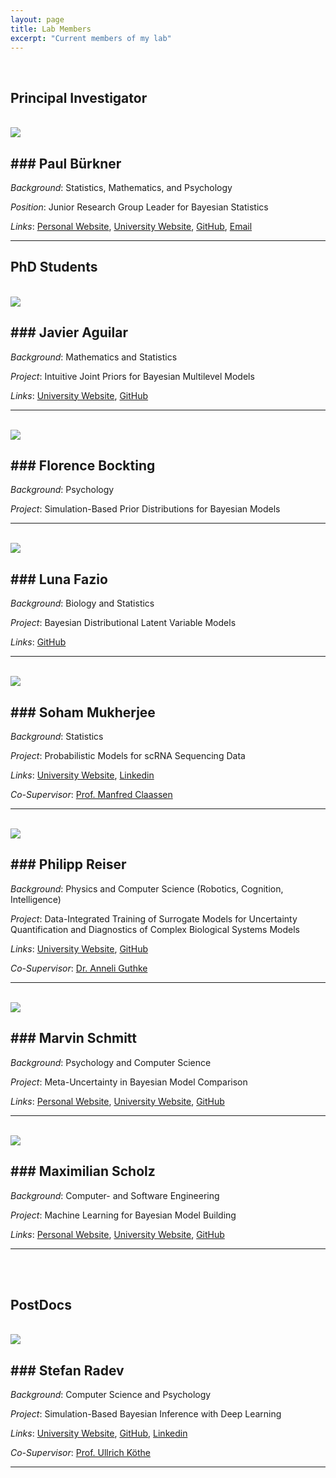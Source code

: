 ```yaml
---
layout: page
title: Lab Members
excerpt: "Current members of my lab"
---
```


<br /> 

## Principal Investigator

<!-- Paul Bürkner -->

::: {.grid}
::: {.g-col-12 .g-col-md-3}
<br /> 
![](../images/paul-buerkner-round.png){fig-alt="A portrait of Paul Bürkner."}
:::
::: {.g-col-12 .g-col-md-9}
### Paul Bürkner
---

*Background*: Statistics, Mathematics, and Psychology

*Position*: Junior Research Group Leader for Bayesian Statistics

*Links*:
[Personal Website](https://paul-buerkner.github.io/),
[University Website](https://www.simtech.uni-stuttgart.de/exc/people/Buerkner/), 
[GitHub](https://github.com/paul-buerkner),
[Email](mailto:paul.buerkner@gmail.com)
:::
:::

---


## PhD Students

<!-- Javier Aguilar -->

::: {.grid}
::: {.g-col-12 .g-col-md-3}
<br /> 
![](../images/missing-profile-picture-round.png){fig-alt="A portrait of Javier Aguilar."}
:::
::: {.g-col-12 .g-col-md-9}
### Javier Aguilar
---

*Background*: Mathematics and Statistics

*Project*: Intuitive Joint Priors for Bayesian Multilevel Models

*Links*: 
[University Website](https://www.simtech.uni-stuttgart.de/exc/people/Aguilar/), 
[GitHub](https://github.com/jear2412)
:::
:::

---

<!-- Florence Bockting -->

::: {.grid}
::: {.g-col-12 .g-col-md-3}
<br /> 
![](../images/missing-profile-picture-round.png){fig-alt="A portrait of Florence Bockting."}
:::
::: {.g-col-12 .g-col-md-9}
### Florence Bockting
---

*Background*: Psychology

*Project*: Simulation-Based Prior Distributions for Bayesian Models
:::
:::

---

<!-- Luna Fazio -->

::: {.grid}
::: {.g-col-12 .g-col-md-3}
<br /> 
![](../images/missing-profile-picture-round.png){fig-alt="A portrait of Luna Fazio."}
:::
::: {.g-col-12 .g-col-md-9}
### Luna Fazio
---

*Background*: Biology and Statistics

*Project*: Bayesian Distributional Latent Variable Models

*Links*: [GitHub](https://github.com/bmfazio)
:::
:::

---

<!-- Soham Mukherjee -->

::: {.grid}
::: {.g-col-12 .g-col-md-3}
<br /> 
![](../images/soham-mukherjee-round.png){fig-alt="A portrait of Soham Mukherjee."}
:::
::: {.g-col-12 .g-col-md-9}
### Soham Mukherjee
---

*Background*: Statistics

*Project*: Probabilistic Models for scRNA Sequencing Data

*Links*: 
[University Website](https://claassenlab.github.io/people/soham-mukherjee/),
[Linkedin](https://www.linkedin.com/in/soham-mukherjee-33a397146)

*Co-Supervisor*: [Prof. Manfred Claassen](https://claassenlab.github.io/people/manfred-claassen/)
:::
:::

---

<!-- Philipp Reiser -->

::: {.grid}
::: {.g-col-12 .g-col-md-3}
<br /> 
![](../images/philipp-reiser-round.png){fig-alt="A portrait of Philipp Reiser."}
:::
::: {.g-col-12 .g-col-md-9}
### Philipp Reiser
---

*Background*: Physics and Computer Science (Robotics, Cognition, Intelligence)

*Project*: Data-Integrated Training of Surrogate Models for Uncertainty Quantification and Diagnostics of Complex Biological Systems Models

*Links*: 
[University Website](https://www.simtech.uni-stuttgart.de/exc/people/Reiser-00005/),
[GitHub](https://github.com/philippreiser)

*Co-Supervisor*: [Dr. Anneli Guthke](https://www.simtech.uni-stuttgart.de/exc/people/Guthke/)
:::
:::

---


<!-- Marvin Schmitt -->

::: {.grid}
::: {.g-col-12 .g-col-md-3}
<br /> 
![](../images/marvin-schmitt-round.png){fig-alt="A portrait of Marvin Schmitt."}
:::
::: {.g-col-12 .g-col-md-9}
### Marvin Schmitt
---

*Background*: Psychology and Computer Science

*Project*: Meta-Uncertainty in Bayesian Model Comparison

*Links*: 
[Personal Website](https://www.marvinschmitt.com/), 
[University Website](https://www.simtech.uni-stuttgart.de/exc/people/Schmitt-00009/), 
[GitHub](https://github.com/marvinschmitt)
:::
:::

---

<!-- Maximilian Scholz -->

::: {.grid}
::: {.g-col-12 .g-col-md-3}
<br /> 
![](../images/maximilian-scholz-round.png){fig-alt="A portrait of Maximilian Scholz."}
:::
::: {.g-col-12 .g-col-md-9}
### Maximilian Scholz
---

*Background*: Computer- and Software Engineering

*Project*: Machine Learning for Bayesian Model Building

*Links*: 
[Personal Website](https://www.scholzmx.com/), 
[University Website](https://www.simtech.uni-stuttgart.de/exc/people/Scholz-00007/), 
[GitHub](https://github.com/sims1253)
:::
:::

---


<br /> 
<br /> 

## PostDocs

<!-- Stefan Radev -->

::: {.grid}
::: {.g-col-12 .g-col-md-3}
<br /> 
![](../images/missing-profile-picture-round.png){fig-alt="A portrait of Stefan Radev."}
:::
::: {.g-col-12 .g-col-md-9}
### Stefan Radev
---

*Background*: Computer Science and Psychology

*Project*: Simulation-Based Bayesian Inference with Deep Learning

*Links*: 
[University Website](https://www.uni-mannheim.de/smip/team/phd-candidates/cohort-2018/dr-stefan-radev/), 
[GitHub](https://github.com/stefanradev93),
[Linkedin](https://de.linkedin.com/in/stefan-radev-21b713187)

*Co-Supervisor*: [Prof. Ullrich Köthe](https://hci.iwr.uni-heidelberg.de/vislearn/people/ullrich-koethe/)
:::
:::

---

